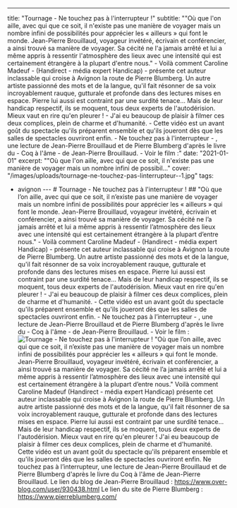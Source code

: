 ---
title: "Tournage - Ne touchez pas à l'interrupteur !"
subtitle: "\"Où que l'on aille, avec qui que ce soit, il n'existe pas une manière de voyager mais un nombre infini de possibilités pour apprécier les « ailleurs » qui font le monde. Jean-Pierre Brouillaud, voyageur invétéré, écrivain et conférencier, a ainsi trouvé sa manière de voyager. Sa cécité ne l'a jamais arrêté et lui a même appris à ressentir l'atmosphère des lieux avec une intensité qui est certainement étrangère à la plupart d'entre nous.\" - Voilà comment Caroline Madeuf - (Handirect - média expert Handicap) - présente cet auteur inclassable qui croise à Avignon la route de Pierre Blumberg. Un autre artiste passionné des mots et de la langue, qu'il fait résonner de sa voix incroyablement rauque, gutturale et profonde dans des lectures mises en espace. Pierre lui aussi est contraint par une surdité tenace... Mais de leur handicap respectif, ils se moquent, tous deux experts de l'autodérision. Mieux vaut en rire qu'en pleurer ! - J'ai eu beaucoup de plaisir à filmer ces deux complices, plein de charme et d'humanité. - Cette vidéo est un avant goût du spectacle qu'ils préparent ensemble et qu'ils joueront dès que les salles de spectacles ouvriront enfin. - Ne touchez pas à l'interrupteur - , une lecture de Jean-Pierre Brouillaud et de Pierre Blumberg d'après le livre du - Coq à l'âme - de Jean-Pierre Brouillaud. - Voir le film :"
date: "2021-01-01"
excerpt: "\"Où que l'on aille, avec qui que ce soit, il n'existe pas une manière de voyager mais un nombre infini de possibil..."
cover: "/images/uploads/tournage-ne-touchez-pas-linterrupteur--1.jpg"
tags:
  - avignon
--- # Tournage - Ne touchez pas à l'interrupteur ! ## "Où que l’on aille, avec qui que ce soit, il n’existe pas une manière de voyager mais un nombre infini de possibilités pour apprécier les « ailleurs » qui font le monde. Jean-Pierre Brouillaud, voyageur invétéré, écrivain et conférencier, a ainsi trouvé sa manière de voyager. Sa cécité ne l’a jamais arrêté et lui a même appris à ressentir l’atmosphère des lieux avec une intensité qui est certainement étrangère à la plupart d’entre nous." - Voilà comment Caroline Madeuf - (Handirect - média expert Handicap) - présente cet auteur inclassable qui croise à Avignon la route de Pierre Blumberg. Un autre artiste passionné des mots et de la langue, qu'il fait résonner de sa voix incroyablement rauque, gutturale et profonde dans des lectures mises en espace. Pierre lui aussi est contraint par une surdité tenace... Mais de leur handicap respectif, ils se moquent, tous deux experts de l'autodérision. Mieux vaut en rire qu'en pleurer ! - J'ai eu beaucoup de plaisir à filmer ces deux complices, plein de charme et d'humanité. - Cette vidéo est un avant goût du spectacle qu'ils préparent ensemble et qu'ils joueront dès que les salles de spectacles ouvriront enfin. - Ne touchez pas à l’interrupteur - , une lecture de Jean-Pierre Brouillaud et de Pierre Blumberg d'après le livre du - Coq à l'âme - de Jean-Pierre Brouillaud. - Voir le film : ![Tournage - Ne touchez pas à l'interrupteur !](/images/uploads/tournage-ne-touchez-pas-linterrupteur--1.jpg) "Où que l’on aille, avec qui que ce soit, il n’existe pas une manière de voyager mais un nombre infini de possibilités pour apprécier les « ailleurs » qui font le monde. Jean-Pierre Brouillaud, voyageur invétéré, écrivain et conférencier, a ainsi trouvé sa manière de voyager. Sa cécité ne l’a jamais arrêté et lui a même appris à ressentir l’atmosphère des lieux avec une intensité qui est certainement étrangère à la plupart d’entre nous." Voilà comment Caroline Madeuf (Handirect - média expert Handicap) présente cet auteur inclassable qui croise à Avignon la route de Pierre Blumberg. Un autre artiste passionné des mots et de la langue, qu'il fait résonner de sa voix incroyablement rauque, gutturale et profonde dans des lectures mises en espace. Pierre lui aussi est contraint par une surdité tenace... Mais de leur handicap respectif, ils se moquent, tous deux experts de l'autodérision. Mieux vaut en rire qu'en pleurer ! J'ai eu beaucoup de plaisir à filmer ces deux complices, plein de charme et d'humanité. Cette vidéo est un avant goût du spectacle qu'ils préparent ensemble et qu'ils joueront dès que les salles de spectacles ouvriront enfin. Ne touchez pas à l’interrupteur, une lecture de Jean-Pierre Brouillaud et de Pierre Blumberg d'après le livre du Coq à l'âme de Jean-Pierre Brouillaud. Le lien du blog de Jean-Pierre Brouillaud : https://www.over-blog.com/user/930438.html Le lien du site de Pierre Blumberg : https://www.pierreblumberg.com/